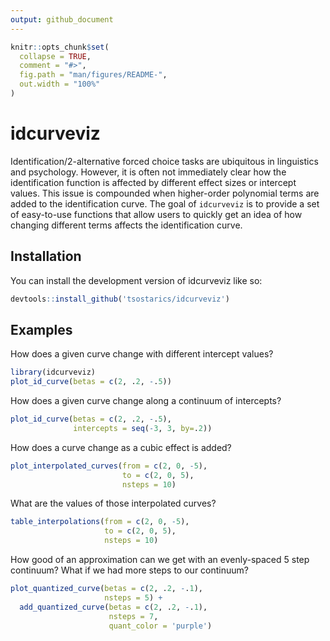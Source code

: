 ```yaml
---
output: github_document
---
```


<!-- README.md is generated from README.Rmd. Please edit that file -->

```r
knitr::opts_chunk$set(
  collapse = TRUE,
  comment = "#>",
  fig.path = "man/figures/README-",
  out.width = "100%"
)
```

# idcurveviz

<!-- badges: start -->
<!-- badges: end -->

Identification/2-alternative forced choice tasks are ubiquitous in linguistics
and psychology. However, it is often not immediately clear how the identification
function is affected by different effect sizes or intercept values. This issue
is compounded when higher-order polynomial terms are added to the identification
curve. The goal of `idcurveviz` is to provide a set of easy-to-use functions
that allow users to quickly get an idea of how changing different terms
affects the identification curve.

## Installation

You can install the development version of idcurveviz like so:

``` r
devtools::install_github('tsostarics/idcurveviz')
```

## Examples

How does a given curve change with different intercept values?

```r
library(idcurveviz)
plot_id_curve(betas = c(2, .2, -.5))
```

How does a given curve change along a continuum of intercepts?

```r
plot_id_curve(betas = c(2, .2, -.5),
              intercepts = seq(-3, 3, by=.2))
```


How does a curve change as a cubic effect is added?

```r
plot_interpolated_curves(from = c(2, 0, -5),
                         to = c(2, 0, 5),
                         nsteps = 10)
```

What are the values of those interpolated curves?

```r
table_interpolations(from = c(2, 0, -5),
                     to = c(2, 0, 5),
                     nsteps = 10)
```

How good of an approximation can we get with an evenly-spaced 5 step continuum?
What if we had more steps to our continuum?

```r
plot_quantized_curve(betas = c(2, .2, -.1),
                     nsteps = 5) +
  add_quantized_curve(betas = c(2, .2, -.1),
                      nsteps = 7,
                      quant_color = 'purple')
```
